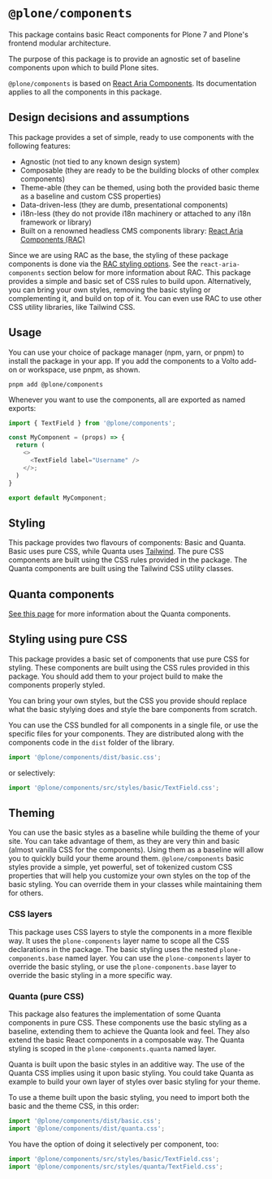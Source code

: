
<Meta title="Introduction" />


# `@plone/components`

This package contains basic React components for Plone 7 and Plone's frontend modular architecture.

The purpose of this package is to provide an agnostic set of baseline components upon which to build Plone sites.

`@plone/components` is based on [React Aria Components](https://react-spectrum.adobe.com/react-aria/components.html).
Its documentation applies to all the components in this package.

## Design decisions and assumptions

This package provides a set of simple, ready to use components with the following features:

- Agnostic (not tied to any known design system)
- Composable (they are ready to be the building blocks of other complex components)
- Theme-able (they can be themed, using both the provided basic theme as a baseline and custom CSS properties)
- Data-driven-less (they are dumb, presentational components)
- i18n-less (they do not provide i18n machinery or attached to any i18n framework or library)
- Built on a renowned headless CMS components library: [React Aria Components (RAC)](https://react-spectrum.adobe.com/react-aria/components.html)

Since we are using RAC as the base, the styling of these package components is done via the [RAC styling options](https://react-spectrum.adobe.com/react-aria/styling.html).
See the `react-aria-components` section below for more information about RAC.
This package provides a simple and basic set of CSS rules to build upon.
Alternatively, you can bring your own styles, removing the basic styling or complementing it, and build on top of it.
You can even use RAC to use other CSS utility libraries, like Tailwind CSS.

## Usage

You can use your choice of package manager (npm, yarn, or pnpm) to install the package in your app.
If you add the components to a Volto add-on or workspace, use pnpm, as shown.

```shell
pnpm add @plone/components
```

Whenever you want to use the components, all are exported as named exports:

```ts
import { TextField } from '@plone/components';

const MyComponent = (props) => {
  return (
    <>
      <TextField label="Username" />
    </>;
  )
}

export default MyComponent;
```

## Styling

This package provides two flavours of components: Basic and Quanta.
Basic uses pure CSS, while Quanta uses [Tailwind](https://tailwindcss.com/).
The pure CSS components are built using the CSS rules provided in the package.
The Quanta components are built using the Tailwind CSS utility classes.

## Quanta components

[See this page](?path=/docs/quanta-introduction--docs) for more information about the Quanta components.

## Styling using pure CSS

This package provides a basic set of components that use pure CSS for styling.
These components are built using the CSS rules provided in this package.
You should add them to your project build to make the components properly styled.

You can bring your own styles, but the CSS you provide should replace what the basic stylying does and style the bare components from scratch.

You can use the CSS bundled for all components in a single file, or use the specific files for your components.
They are distributed along with the components code in the `dist` folder of the library.

```js
import '@plone/components/dist/basic.css';
```

or selectively:

```js
import '@plone/components/src/styles/basic/TextField.css';
```

## Theming

You can use the basic styles as a baseline while building the theme of your site.
You can take advantage of them, as they are very thin and basic (almost vanilla CSS for the components).
Using them as a baseline will allow you to quickly build your theme around them.
`@plone/components` basic styles provide a simple, yet powerful, set of tokenized custom CSS properties that will help you customize your own styles on the top of the basic styling.
You can override them in your classes while maintaining them for others.

### CSS layers

This package uses CSS layers to style the components in a more flexible way.
It uses the `plone-components` layer name to scope all the CSS declarations in the package.
The basic styling uses the nested `plone-components.base` named layer.
You can use the `plone-components` layer to override the basic styling, or use the `plone-components.base` layer to override the basic styling in a more specific way.

### Quanta (pure CSS)

This package also features the implementation of some Quanta components in pure CSS.
These components use the basic styling as a baseline, extending them to achieve the Quanta look and feel.
They also extend the basic React components in a composable way.
The Quanta styling is scoped in the `plone-components.quanta` named layer.

Quanta is built upon the basic styles in an additive way.
The use of the Quanta CSS implies using it upon basic styling.
You could take Quanta as example to build your own layer of styles over basic styling for your theme.

To use a theme built upon the basic styling, you need to import both the basic and the theme CSS, in this order:

```js
import '@plone/components/dist/basic.css';
import '@plone/components/dist/quanta.css';
```

You have the option of doing it selectively per component, too:

```js
import '@plone/components/src/styles/basic/TextField.css';
import '@plone/components/src/styles/quanta/TextField.css';
```
